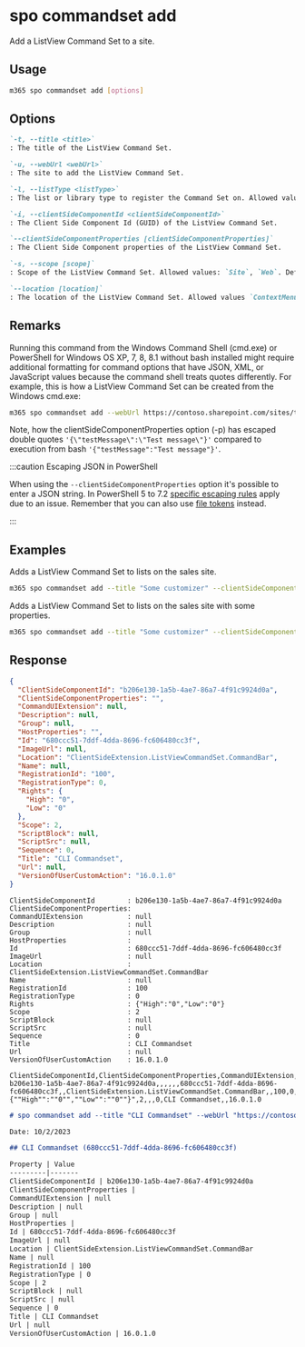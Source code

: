 
# spo commandset add

Add a ListView Command Set to a site.

## Usage

```sh
m365 spo commandset add [options]
```

## Options

```md definition-list
`-t, --title <title>`
: The title of the ListView Command Set.

`-u, --webUrl <webUrl>`
: The site to add the ListView Command Set.

`-l, --listType <listType>`
: The list or library type to register the Command Set on. Allowed values `List`, `Library` or `SitePages`.

`-i, --clientSideComponentId <clientSideComponentId>`
: The Client Side Component Id (GUID) of the ListView Command Set.

`--clientSideComponentProperties [clientSideComponentProperties]`
: The Client Side Component properties of the ListView Command Set.

`-s, --scope [scope]`
: Scope of the ListView Command Set. Allowed values: `Site`, `Web`. Defaults to `Web`.

`--location [location]`
: The location of the ListView Command Set. Allowed values `ContextMenu`, `CommandBar` or `Both`. Defaults to `CommandBar`.
```

<Global />

## Remarks

Running this command from the Windows Command Shell (cmd.exe) or PowerShell for Windows OS XP, 7, 8, 8.1 without bash installed might require additional formatting for command options that have JSON, XML, or JavaScript values because the command shell treats quotes differently. For example, this is how a ListView Command Set can be created from the Windows cmd.exe:

```sh
m365 spo commandset add --webUrl https://contoso.sharepoint.com/sites/test --title "CLI Commandset" --location "ContextMenu" --listType "List" --clientSideComponentId b41916e7-e69d-467f-b37f-ff8ecf8f99f2 --clientSideComponentProperties '{\"testMessage\":\"Test message\"}'
```

Note, how the clientSideComponentProperties option (-p) has escaped double quotes `'{\"testMessage\":\"Test message\"}'` compared to execution from bash `'{"testMessage":"Test message"}'`.

:::caution Escaping JSON in PowerShell

When using the `--clientSideComponentProperties` option it's possible to enter a JSON string. In PowerShell 5 to 7.2 [specific escaping rules](./../../../user-guide/using-cli.mdx#escaping-double-quotes-in-powershell) apply due to an issue. Remember that you can also use [file tokens](./../../../user-guide/using-cli.mdx#passing-complex-content-into-cli-options) instead.

:::

## Examples

Adds a ListView Command Set to lists on the sales site.

```sh
m365 spo commandset add --title "Some customizer" --clientSideComponentId 799883f5-7962-4384-a10a-105adaec6ffc --listType List --webUrl https://contoso.sharepoint.com/sites/sales
```

Adds a ListView Command Set to lists on the sales site with some properties.

```sh
m365 spo commandset add --title "Some customizer" --clientSideComponentId 799883f5-7962-4384-a10a-105adaec6ffc --clientSideComponentProperties '{ "someProperty": "Some value" }' --listType List --webUrl https://contoso.sharepoint.com/sites/sales
```

## Response

<Tabs>
  <TabItem value="JSON">

  ```json
  {
    "ClientSideComponentId": "b206e130-1a5b-4ae7-86a7-4f91c9924d0a",
    "ClientSideComponentProperties": "",
    "CommandUIExtension": null,
    "Description": null,
    "Group": null,
    "HostProperties": "",
    "Id": "680ccc51-7ddf-4dda-8696-fc606480cc3f",
    "ImageUrl": null,
    "Location": "ClientSideExtension.ListViewCommandSet.CommandBar",
    "Name": null,
    "RegistrationId": "100",
    "RegistrationType": 0,
    "Rights": {
      "High": "0",
      "Low": "0"
    },
    "Scope": 2,
    "ScriptBlock": null,
    "ScriptSrc": null,
    "Sequence": 0,
    "Title": "CLI Commandset",
    "Url": null,
    "VersionOfUserCustomAction": "16.0.1.0"
  }
  ```

  </TabItem>
  <TabItem value="Text">

  ```text
  ClientSideComponentId        : b206e130-1a5b-4ae7-86a7-4f91c9924d0a
  ClientSideComponentProperties:
  CommandUIExtension           : null
  Description                  : null
  Group                        : null
  HostProperties               :
  Id                           : 680ccc51-7ddf-4dda-8696-fc606480cc3f
  ImageUrl                     : null
  Location                     : ClientSideExtension.ListViewCommandSet.CommandBar
  Name                         : null
  RegistrationId               : 100
  RegistrationType             : 0
  Rights                       : {"High":"0","Low":"0"}
  Scope                        : 2
  ScriptBlock                  : null
  ScriptSrc                    : null
  Sequence                     : 0
  Title                        : CLI Commandset
  Url                          : null
  VersionOfUserCustomAction    : 16.0.1.0
  ```

  </TabItem>
  <TabItem value="CSV">

  ```csv
  ClientSideComponentId,ClientSideComponentProperties,CommandUIExtension,Description,Group,HostProperties,Id,ImageUrl,Location,Name,RegistrationId,RegistrationType,Rights,Scope,ScriptBlock,ScriptSrc,Sequence,Title,Url,VersionOfUserCustomAction
  b206e130-1a5b-4ae7-86a7-4f91c9924d0a,,,,,,680ccc51-7ddf-4dda-8696-fc606480cc3f,,ClientSideExtension.ListViewCommandSet.CommandBar,,100,0,"{""High"":""0"",""Low"":""0""}",2,,,0,CLI Commandset,,16.0.1.0
  ```

  </TabItem>
  <TabItem value="Markdown">

  ```md
  # spo commandset add --title "CLI Commandset" --webUrl "https://contoso.sharepoint.com" --clientSideComponentId "b206e130-1a5b-4ae7-86a7-4f91c9924d0a" --listType "List" --scope "Site"

  Date: 10/2/2023

  ## CLI Commandset (680ccc51-7ddf-4dda-8696-fc606480cc3f)

  Property | Value
  ---------|-------
  ClientSideComponentId | b206e130-1a5b-4ae7-86a7-4f91c9924d0a
  ClientSideComponentProperties |
  CommandUIExtension | null
  Description | null
  Group | null
  HostProperties |
  Id | 680ccc51-7ddf-4dda-8696-fc606480cc3f
  ImageUrl | null
  Location | ClientSideExtension.ListViewCommandSet.CommandBar
  Name | null
  RegistrationId | 100
  RegistrationType | 0
  Scope | 2
  ScriptBlock | null
  ScriptSrc | null
  Sequence | 0
  Title | CLI Commandset
  Url | null
  VersionOfUserCustomAction | 16.0.1.0
  ```

  </TabItem>
</Tabs>
